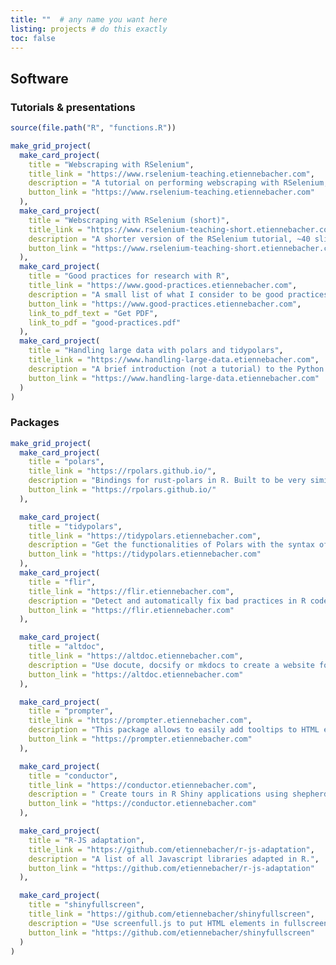 ```yaml
---
title: ""  # any name you want here
listing: projects # do this exactly
toc: false
---
```


## Software

### Tutorials & presentations

```r
source(file.path("R", "functions.R"))

make_grid_project(
  make_card_project(
    title = "Webscraping with RSelenium",
    title_link = "https://www.rselenium-teaching.etiennebacher.com",
    description = "A tutorial on performing webscraping with RSelenium, 100+ slides.",
    button_link = "https://www.rselenium-teaching.etiennebacher.com"
  ),
  make_card_project(
    title = "Webscraping with RSelenium (short)",
    title_link = "https://www.rselenium-teaching-short.etiennebacher.com",
    description = "A shorter version of the RSelenium tutorial, ~40 slides.",
    button_link = "https://www.rselenium-teaching-short.etiennebacher.com"
  ),
  make_card_project(
    title = "Good practices for research with R",
    title_link = "https://www.good-practices.etiennebacher.com",
    description = "A small list of what I consider to be good practices for reproducible research with R, ~40 slides.",
    button_link = "https://www.good-practices.etiennebacher.com",
    link_to_pdf_text = "Get PDF",
    link_to_pdf = "good-practices.pdf"
  ),
  make_card_project(
    title = "Handling large data with polars and tidypolars",
    title_link = "https://www.handling-large-data.etiennebacher.com",
    description = "A brief introduction (not a tutorial) to the Python and R packages polars and tidypolars, ~30 slides.",
    button_link = "https://www.handling-large-data.etiennebacher.com"
  )
)
```

### Packages

```r
make_grid_project(
  make_card_project(
    title = "polars",
    title_link = "https://rpolars.github.io/",
    description = "Bindings for rust-polars in R. Built to be very similar to the python-polars API.",
    button_link = "https://rpolars.github.io/"
  ),

  make_card_project(
    title = "tidypolars",
    title_link = "https://tidypolars.etiennebacher.com",
    description = "Get the functionalities of Polars with the syntax of the tidyverse in R.",
    button_link = "https://tidypolars.etiennebacher.com"
  ),
  make_card_project(
    title = "flir",
    title_link = "https://flir.etiennebacher.com",
    description = "Detect and automatically fix bad practices in R code.",
    button_link = "https://flir.etiennebacher.com"
  ),

  make_card_project(
    title = "altdoc",
    title_link = "https://altdoc.etiennebacher.com",
    description = "Use docute, docsify or mkdocs to create a website for your R package.",
    button_link = "https://altdoc.etiennebacher.com"
  ),

  make_card_project(
    title = "prompter",
    title_link = "https://prompter.etiennebacher.com",
    description = "This package allows to easily add tooltips to HTML elements in R Shiny applications. It uses hint.css under the hood.",
    button_link = "https://prompter.etiennebacher.com"
  ),

  make_card_project(
    title = "conductor",
    title_link = "https://conductor.etiennebacher.com",
    description = " Create tours in R Shiny applications using shepherd.js.",
    button_link = "https://conductor.etiennebacher.com"
  ),

  make_card_project(
    title = "R-JS adaptation",
    title_link = "https://github.com/etiennebacher/r-js-adaptation",
    description = "A list of all Javascript libraries adapted in R.",
    button_link = "https://github.com/etiennebacher/r-js-adaptation"
  ),

  make_card_project(
    title = "shinyfullscreen",
    title_link = "https://github.com/etiennebacher/shinyfullscreen",
    description = "Use screenfull.js to put HTML elements in fullscreen in R Shiny applications.",
    button_link = "https://github.com/etiennebacher/shinyfullscreen"
  )
)
```

